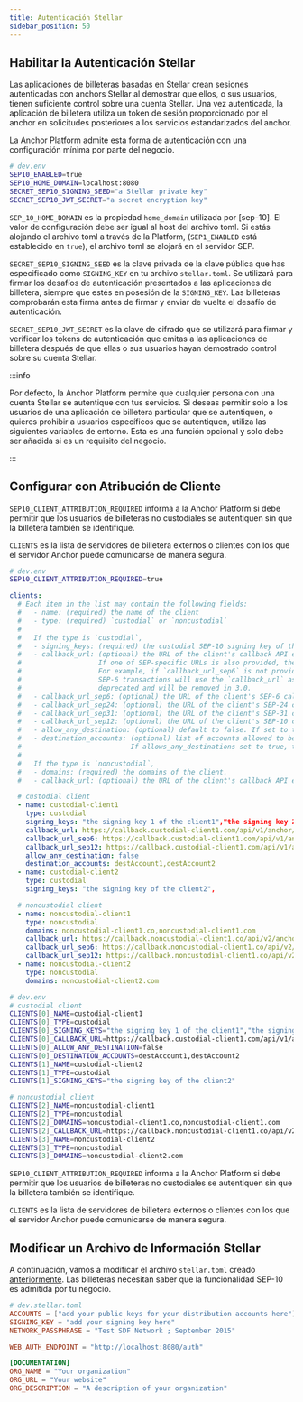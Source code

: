 ```yaml
---
title: Autenticación Stellar
sidebar_position: 50
---
```



## Habilitar la Autenticación Stellar

Las aplicaciones de billeteras basadas en Stellar crean sesiones autenticadas con anchors Stellar al demostrar que ellos, o sus usuarios, tienen suficiente control sobre una cuenta Stellar. Una vez autenticada, la aplicación de billetera utiliza un token de sesión proporcionado por el anchor en solicitudes posteriores a los servicios estandarizados del anchor.

La Anchor Platform admite esta forma de autenticación con una configuración mínima por parte del negocio.

<CodeExample>

```bash
# dev.env
SEP10_ENABLED=true
SEP10_HOME_DOMAIN=localhost:8080
SECRET_SEP10_SIGNING_SEED="a Stellar private key"
SECRET_SEP10_JWT_SECRET="a secret encryption key"
```

</CodeExample>

`SEP_10_HOME_DOMAIN` es la propiedad `home_domain` utilizada por [sep-10]. El valor de configuración debe ser igual al host del archivo toml. Si estás alojando el archivo toml a través de la Platform, (`SEP1_ENABLED` está establecido en `true`), el archivo toml se alojará en el servidor SEP.

`SECRET_SEP10_SIGNING_SEED` es la clave privada de la clave pública que has especificado como `SIGNING_KEY` en tu archivo `stellar.toml`. Se utilizará para firmar los desafíos de autenticación presentados a las aplicaciones de billetera, siempre que estés en posesión de la `SIGNING_KEY`. Las billeteras comprobarán esta firma antes de firmar y enviar de vuelta el desafío de autenticación.

`SECRET_SEP10_JWT_SECRET` es la clave de cifrado que se utilizará para firmar y verificar los tokens de autenticación que emitas a las aplicaciones de billetera después de que ellas o sus usuarios hayan demostrado control sobre su cuenta Stellar.

:::info

Por defecto, la Anchor Platform permite que cualquier persona con una cuenta Stellar se autentique con tus servicios. Si deseas permitir solo a los usuarios de una aplicación de billetera particular que se autentiquen, o quieres prohibir a usuarios específicos que se autentiquen, utiliza las siguientes variables de entorno. Esta es una función opcional y solo debe ser añadida si es un requisito del negocio.

:::

## Configurar con Atribución de Cliente

`SEP10_CLIENT_ATTRIBUTION_REQUIRED` informa a la Anchor Platform si debe permitir que los usuarios de billeteras no custodiales se autentiquen sin que la billetera también se identifique.

`CLIENTS` es la lista de servidores de billetera externos o clientes con los que el servidor Anchor puede comunicarse de manera segura.

<CodeExample>

```bash
# dev.env
SEP10_CLIENT_ATTRIBUTION_REQUIRED=true
```

</CodeExample>

<CodeExample>

```yaml
clients:
  # Each item in the list may contain the following fields:
  #   - name: (required) the name of the client
  #   - type: (required) `custodial` or `noncustodial`
  #
  #   If the type is `custodial`,
  #   - signing_keys: (required) the custodial SEP-10 signing key of the client.
  #   - callback_url: (optional) the URL of the client's callback API endpoint.
  #                   If one of SEP-specific URLs is also provided, then this URL will be used as a fallback.
  #                   For example, if `callback_url_sep6` is not provided, but `callback_url_sep24` is,
  #                   SEP-6 transactions will use the `callback_url` as the callback URL. This field is
  #                   deprecated and will be removed in 3.0.
  #   - callback_url_sep6: (optional) the URL of the client's SEP-6 callback API endpoint.
  #   - callback_url_sep24: (optional) the URL of the client's SEP-24 callback API endpoint.
  #   - callback_url_sep31: (optional) the URL of the client's SEP-31 callback API endpoint.
  #   - callback_url_sep12: (optional) the URL of the client's SEP-10 callback API endpoint.
  #   - allow_any_destination: (optional) default to false. If set to true, allows any destination for deposits.
  #   - destination_accounts: (optional) list of accounts allowed to be used for the deposit.
  #                           If allows_any_destinations set to true, this configuration option is ignored.
  #
  #   If the type is `noncustodial`,
  #   - domains: (required) the domains of the client.
  #   - callback_url: (optional) the URL of the client's callback API endpoint

  # custodial client
  - name: custodial-client1
    type: custodial
    signing_keys: "the signing key 1 of the client1","the signing key 2 of the client1"
    callback_url: https://callback.custodial-client1.com/api/v1/anchor/callback
    callback_url_sep6: https://callback.custodial-client1.com/api/v1/anchor/callback/sep6
    callback_url_sep12: https://callback.custodial-client1.com/api/v1/anchor/callback/sep12
    allow_any_destination: false
    destination_accounts: destAccount1,destAccount2
  - name: custodial-client2
    type: custodial
    signing_keys: "the signing key of the client2",

  # noncustodial client
  - name: noncustodial-client1
    type: noncustodial
    domains: noncustodial-client1.co,noncustodial-client1.com
    callback_url: https://callback.noncustodial-client1.co/api/v2/anchor/callback
    callback_url_sep6: https://callback.noncustodial-client1.co/api/v2/anchor/callback/sep6
    callback_url_sep12: https://callback.noncustodial-client1.co/api/v2/anchor/callback/sep12
  - name: noncustodial-client2
    type: noncustodial
    domains: noncustodial-client2.com
```

```bash
# dev.env
# custodial client
CLIENTS[0]_NAME=custodial-client1
CLIENTS[0]_TYPE=custodial
CLIENTS[0]_SIGNING_KEYS="the signing key 1 of the client1","the signing key 2 of the client1"
CLIENTS[0]_CALLBACK_URL=https://callback.custodial-client1.com/api/v1/anchor/callback
CLIENTS[0]_ALLOW_ANY_DESTINATION=false
CLIENTS[0]_DESTINATION_ACCOUNTS=destAccount1,destAccount2
CLIENTS[1]_NAME=custodial-client2
CLIENTS[1]_TYPE=custodial
CLIENTS[1]_SIGNING_KEYS="the signing key of the client2"

# noncustodial client
CLIENTS[2]_NAME=noncustodial-client1
CLIENTS[2]_TYPE=noncustodial
CLIENTS[2]_DOMAINS=noncustodial-client1.co,noncustodial-client1.com
CLIENTS[2]_CALLBACK_URL=https://callback.noncustodial-client1.co/api/v2/anchor/callback
CLIENTS[3]_NAME=noncustodial-client2
CLIENTS[3]_TYPE=noncustodial
CLIENTS[3]_DOMAINS=noncustodial-client2.com
```

</CodeExample>

`SEP10_CLIENT_ATTRIBUTION_REQUIRED` informa a la Anchor Platform si debe permitir que los usuarios de billeteras no custodiales se autentiquen sin que la billetera también se identifique.

`CLIENTS` es la lista de servidores de billetera externos o clientes con los que el servidor Anchor puede comunicarse de manera segura.

## Modificar un Archivo de Información Stellar

A continuación, vamos a modificar el archivo `stellar.toml` creado [anteriormente][sep1-ap]. Las billeteras necesitan saber que la funcionalidad SEP-10 es admitida por tu negocio.

<CodeExample>

```toml
# dev.stellar.toml
ACCOUNTS = ["add your public keys for your distribution accounts here"]
SIGNING_KEY = "add your signing key here"
NETWORK_PASSPHRASE = "Test SDF Network ; September 2015"

WEB_AUTH_ENDPOINT = "http://localhost:8080/auth"

[DOCUMENTATION]
ORG_NAME = "Your organization"
ORG_URL = "Your website"
ORG_DESCRIPTION = "A description of your organization"
```

</CodeExample>

[sep1-ap]: ../sep1/README.mdx
